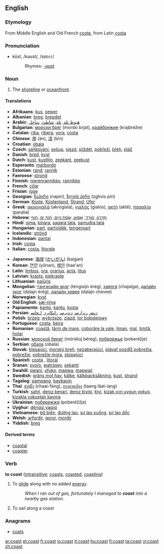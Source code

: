 ==English==
===Etymology===
From Middle English and Old French [[coste]], from Latin [[costa]]

===Pronunciation===
*kōst, /kəʊst/, /<tt>k@Ust</tt>/
*:Rhymes: [[Rhymes:English:-əʊst|-əʊst]]

===Noun===
{{en-noun}}

#The [[shoreline]] or [[oceanfront]].

====Translations====
{{top}}<!--languages from A to I go here-->
*'''Afrikaans''': [[kus]], [[oewer]]
*'''Albanian''': [[breg]], [[bregdet]]
*'''Arabic''': [[هبوط تلة]], [[تلة]], [[شاطئ]], [[ساحل]]
*'''Bulgarian''': [[морски бряг]] (morski brjat), [[крайбрежие]] (krajbrežie)
*'''Catalan''': [[riba]], [[ribera]], [[vora]], [[costa]]
*'''Chinese''': [[岸]] (àn), [[滨]] (bīn)
*'''Croatian''': [[obala]]
*'''Czech''': [[sáňkování]], [[sešup]], [[sjezd]], [[sjíždět]], [[pobřeží]], [[břeh]], [[pláž]]
*'''Danish''': [[bred]], [[kyst]]
*'''Dutch''': [[kust]], [[kustlijn]], [[zeekant]], [[zeekust]]
*'''Esperanto''': [[marbordo]]
*'''Estonian''': [[rand]], [[rannik]]
*'''Faeroese''': [[strond]]
*'''Finnish''': [[merenrannikko]], [[rannikko]]
*'''French''': [[côte]]
*'''Frisian''': [[igge]]
*'''Georgian''': [[ნაპირი]] (napiri), [[ზღვის პირი]] (zghvis piri)
*'''German''': [[Küste]], [[Küstenland]], [[Strand]], [[Ufer]]
*'''Greek''': [[ακρογιαλά]] (akrogialá), [[γιαλός]] (gialós), [[ακτή]] (aktē), [[παραλία]] (paralía)
*'''Hebrew''': [[מִדְרוֹן]], [[מוֹרָד]], [[שִׁפּוּעַ]], [[שְׂפַת הַיָּם]], [[חוֹף יָם]], [[חוֹף]]
*'''Hindi''': [[sima]], [[kinara]], [[sagara tata]], [[samudra tata]]
*'''Hungarian''': [[part]], [[partvidék]], [[tengerpart]]
*'''Icelandic''': [[strönd]]
*'''Indonesian''': [[pantai]]
*'''Irish''': [[cósta]]
*'''Italian''': [[costa]], [[litorale]]
{{mid}}<!--languages from J to Z go here-->
*'''Japanese''': [[海岸]] ([[かいがん]]) (kaigan)
*'''Korean''': [[연안]] (yŏnan), [[해안]] (hae'an)
*'''Latin''': [[limbus]], [[ora]], [[orarius]], [[acta]], [[litus]]
*'''Latvian''': [[krasts]], [[piekraste]]
*'''Lithuanian''': [[pajūris]]
*'''Mongolian''': [[тэнгисийн эрэг]] (tėngisijn ėrėg), [[хаялга]] (chajalga), [[далайн эрэг]] (dalajn ėrėg), [[далайн хeвee]] (dalajn chevee)
*'''Norwegian''': [[kyst]]
*'''Old English''': [[sæ-rima]]
*'''Papiamento''': [[kanto]], [[kantu]], [[kosta]]
*'''Persian''': [[ﻥﺘﻔﺭ ﺭﻴﺯﺍﺭﺴ]], [[ﻥﺩﻴﺭﺴ]], [[ﺭﺎﻨﻜﺎﻴﺭﺩ]], [[ﻝﺤﺎﺴ]]
*'''Polish''': [[brzeg]], [[wybrzeże]], [[zjazd]], [[tor bobslejowy]]
*'''Portuguese''': [[costa]], [[beira]]
*'''Romanian''': [[coastă]], [[ţărm de mare]], [[coborâre la vale]], [[liman]], [[mal]], [[limită]], [[hotar]]
*'''Russian''': [[морской берег]] (mórskoj béreg), [[побережье]] (poberéžje)
*'''Serbian''': [[обала]] (obala)
*'''Slovak''': [[klesajúci]], [[morský breh]], [[nezaberajúci]], [[plávať pozdĺž pobrežia]], [[pobrežie]], [[pobrežie mora]], [[stúpajúci]]
*'''Spanish''': [[costa]] {{f}}, [[litoral]] {{m}}
*'''Sranan''': [[syoro]], [[watrasey]], [[sekanti]]
*'''Swahili''': [[pwani]], [[ufuko]], [[mapwa]], [[mapwaji]]
*'''Swedish''': [[gräns mot hav]], [[kälke]], [[kälkbacksåkning]], [[kust]], [[strand]]
*'''Tagalog''': [[pampang]], [[baybayin]]
*'''Thai''': [[ชายฝั่ง]] (chaai-fàng), [[ทางลาดเอียง]] (taang lâat-iang)
*'''Turkish''': [[sahıl]], [[denız kenari]], [[denız kiyisi]], [[kiyi]], [[kizak ıçın uygun yokuş]], [[kizakla yokuştan kayma]]
*'''Ukrainian''': [[побережжя]] (poberéžžja)
*'''Uyghur''': [[déngiz yaqisi]]
*'''Vietnamese''': [[bờ biển]], [[đường lao]], [[sự lao xuống]], [[sự lao dốc]]
*'''Welsh''': [[arfordir]], [[goror]], [[mordir]]
*'''Yiddish''': [[breg]]
{{bottom}}

====Derived terms====
*[[coastal]]
*[[coaster]]

===Verb===
'''to coast''' ([[intransitive]]; [[coasts]], [[coasted]], [[coasting]])

# To [[glide]] along with no added [[energy]].
#:''When I ran out of gas, fortunately I managed to '''coast''' into a nearby gas station.''
# {{nautical}} To sail along a coast

===Anagrams===
*[[coats]]

[[ar:coast]]
[[et:coast]]
[[fr:coast]]
[[io:coast]]
[[it:coast]]
[[hu:coast]]
[[fi:coast]]
[[ta:coast]]
[[vi:coast]]
[[zh:coast]]